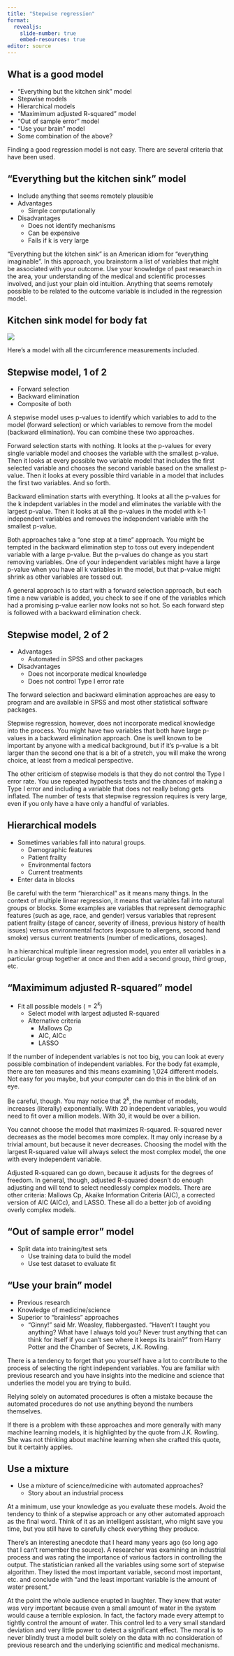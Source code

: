 ```yaml
---
title: "Stepwise regression"
format: 
  revealjs:
    slide-number: true
    embed-resources: true
editor: source
---
```


## What is a good model

-   "Everything but the kitchen sink" model
-   Stepwise models
-   Hierarchical models
-   "Maximimum adjusted R-squared" model
-   "Out of sample error" model
-   "Use your brain" model
-   Some combination of the above?

::: notes
Finding a good regression model is not easy. There are several criteria that have been used.
:::

## "Everything but the kitchen sink" model

-   Include anything that seems remotely plausible
-   Advantages
    -   Simple computationally
-   Disadvantages
    -   Does not identify mechanisms
    -   Can be expensive
    -   Fails if k is very large
    
::: notes
"Everything but the kitchen sink" is an American idiom for "everything imaginable". In this approach, you brainstorm a list of variables that might be associated with your outcome. Use your knowledge of past research in the area, your understanding of the medical and scientific processes involved, and just your plain old intuition. Anything that seems remotely possible to be related to the outcome variable is included in the regression model.
:::

## Kitchen sink model for body fat

![](images/regression-coefficients-02.png)

::: notes
Here's a model with all the circumference measurements included.
:::

## Stepwise model, 1 of 2

-   Forward selection
-   Backward elimination
-   Composite of both

::: notes
A stepwise model uses p-values to identify which variables to add to the model (forward selection) or which variables to remove from the model (backward elimination). You can combine these two approaches.

Forward selection starts with nothing. It looks at the p-values for every single variable model and chooses the variable with the smallest p-value. Then it looks at every possible two variable model that includes the first selected variable and chooses the second variable based on the smallest p-value. Then it looks at every possible third variable in a model that includes the first two variables. And so forth.

Backward elimination starts with everything. It looks at all the p-values for the k indepdent variables in the model and eliminates the variable with the largest p-value. Then it looks at all the p-values in the model with k-1 independent variables and removes the independent variable with the smallest p-value.

Both approaches take a "one step at a time" approach. You might be tempted in the backward elimination step to toss out every independent variable with a large p-value. But the p-values do change as you start removing variables. One of your independent variables might have a large p-value when you have all k variables in the model, but that p-value might shrink as other variables are tossed out.

A general approach is to start with a forward selection approach, but each time a new variable is added, you check to see if one of the variables which had a promising p-value earlier now looks not so hot. So each forward step is followed with a backward elimination check.
:::

## Stepwise model, 2 of 2
-   Advantages
    -   Automated in SPSS and other packages
-   Disadvantages
    -   Does not incorporate medical knowledge
    -   Does not control Type I error rate

::: notes
The forward selection and backward elimination approaches are easy to program and are available in SPSS and most other statistical software packages.

Stepwise regression, however, does not incorporate medical knowledge into the process. You might have two variables that both have large p-values in a backward elimination approach. One is well known to be important by anyone with a medical background, but if it's p-value is a bit larger than the second one that is a bit of a stretch, you will make the wrong choice, at least from a medical perspective.

The other criticism of stepwise models is that they do not control the Type I error rate. You use repeated hypothesis tests and the chances of making a Type I error and including a variable that does not really belong gets inflated. The number of tests that stepwise regression requires is very large, even if you only have a have only a handful of variables.
:::

## Hierarchical models

-   Sometimes variables fall into natural groups.
    -   Demographic features
    -   Patient frailty
    -   Environmental factors
    -   Current treatments
-   Enter data in blocks

::: notes
Be careful with the term "hierarchical" as it means many things. In the context of multiple linear regression, it means that variables fall into natural groups or blocks. Some examples are variables that represent demographic features (such as age, race, and gender) versus variables that represent patient frailty (stage of cancer, severity of illness, previous history of health issues) versus environmental factors (exposure to allergens, second hand smoke) versus current treatments (number of medications, dosages).

In a hierarchical multiple linear regression model, you enter all variables in a particular group together at once and then add a second group, third group, etc.
:::

## "Maximimum adjusted R-squared" model

-   Fit all possible models ($=2^k$)
    -    Select model with largest adjusted R-squared
    -    Alternative criteria
         -    Mallows Cp
         -    AIC, AICc
         -    LASSO

::: notes
If the number of independent variables is not too big, you can look at every possible combination of independent variables. For the body fat example, there are ten measures and this means examining 1,024 different models. Not easy for you maybe, but your computer can do this in the blink of an eye. 

Be careful, though. You may notice that $2^k$, the number of models, increases (literally) exponentially. With 20 independent variables, you would need to fit over a million models. With 30, it would be over a billion.

You cannot choose the model that maximizes R-squared. R-squared never decreases as the model becomes more complex. It may only increase by a trivial amount, but because it never decreases. Choosing the model with the largest R-squared value will always select the most complex model, the one with every independent variable.

Adjusted R-squared can go down, because it adjusts for the degrees of freedom. In general, though, adjusted R-squared doesn't do enough adjusting and will tend to select needlessly complex models. There are other criteria: Mallows Cp, Akaike Information Criteria (AIC), a corrected version of AIC (AICc), and LASSO. These all do a better job of avoiding overly complex models.
:::

## "Out of sample error" model

-   Split data into training/test sets
    -    Use training data to build the model
    -    Use test dataset to evaluate fit

## "Use your brain" model

-   Previous research
-   Knowledge of medicine/science
-   Superior to "brainless" approaches
    -   “Ginny!" said Mr. Weasley, flabbergasted. "Haven't I taught you anything? What have I always told you? Never trust anything that can think for itself if you can't see where it keeps its brain?” from Harry Potter and the Chamber of Secrets, J.K. Rowling.

::: notes
There is a tendency to forget that you yourself have a lot to contribute to the process of selecting the right independent variables. You are familiar with previous research and you have insights into the medicine and science that underlies the model you are trying to build.

Relying solely on automated procedures is often a mistake because the automated procedures do not use anything beyond the numbers themselves.

If there is a problem with these approaches and more generally with many machine learning models, it is highlighted by the quote from J.K. Rowling. She was not thinking about machine learning when she crafted this quote, but it certainly applies.
:::

## Use a mixture

-   Use a mixture of science/medicine with automated approaches?
    -   Story about an industrial process
    
::: notes
At a minimum, use your knowledge as you evaluate these models. Avoid the tendency to think of a stepwise approach or any other automated approach as the final word. Think of it as an intelligent assistant, who might save you time, but you still have to carefully check everything they produce.

There's an interesting anecdote that I heard many years ago (so long ago that I can't remember the source). A researcher was examining an industrial process and was rating the importance of various factors in controlling the output. The statistician ranked all the variables using some sort of stepwise algorithm. They listed the most important variable, second most important, etc. and conclude with "and the least important variable is the amount of water present."

At the point the whole audience erupted in laughter. They knew that water was very important because even a small amount of water in the system would cause a terrible explosion. In fact, the factory made every attempt to tightly control the amount of water. This control led to a very small standard deviation and very little power to detect a significant effect. The moral is to never blindly trust a model built solely on the data with no consideration of previous research and the underlying scientific and medical mechanisms.
:::